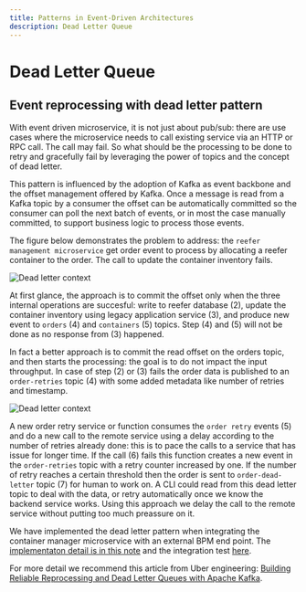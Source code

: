 ```yaml
---
title: Patterns in Event-Driven Architectures
description: Dead Letter Queue
---
```


# Dead Letter Queue

## Event reprocessing with dead letter pattern

With event driven microservice, it is not just about pub/sub: there are use cases where the microservice needs to call existing service via an HTTP or RPC call. The call may fail. So what should be the processing to be done to retry and gracefully fail by leveraging the power of topics and the concept of dead letter.

This pattern is influenced by the adoption of Kafka as event backbone and the offset management offered by Kafka. Once a message is read from a Kafka topic by a consumer the offset can be automatically committed so the consumer can poll the next batch of events, or in most the case manually committed, to support business logic to process those events.

The figure below demonstrates the problem to address: the `reefer management microservice` get order event to process by allocating a reefer container to the order. The call to update the container inventory fails.

![Dead letter context](./images/dl-1.png)

At first glance, the approach is to commit the offset only when the three internal operations are succesful: write to reefer database (2), update the container inventory using legacy application service (3), and produce new event to `orders` (4) and `containers` (5) topics. Step (4) and (5) will not be done as no response from (3) happened.

In fact a better approach is to commit the read offset on the orders topic, and then starts the processing: the goal is to do not impact the input throughput. In case of step (2) or (3) fails the order data is published to an `order-retries` topic (4) with some added metadata like number of retries and timestamp.

![Dead letter context](./images/dl-2.png)

A new order retry service or function consumes the `order retry` events (5) and do a new call to the remote service using a delay according to the number of retries already done: this is to pace the calls to a service that has issue for longer time. If the call (6) fails this function creates a new event in the `order-retries` topic with a retry counter increased by one. If the number of retry reaches a certain threshold then the order is sent to `order-dead-letter` topic (7) for human to work on. A CLI could read from this dead letter topic to deal with the data, or retry automatically once we know the backend service works. Using this approach we delay the call to the remote service without putting too much preassure on it.

We have implemented the dead letter pattern when integrating the container manager microservice with an external BPM end point. The [implementaton detail is in this note](https://ibm-cloud-architecture.github.io/refarch-kc/itg-tests/dlq/dlq/) and the integration test [here](https://github.com/ibm-cloud-architecture/refarch-kc/blob/master/itg-tests/es-it/ContainerAnomalyDlq.py).

For more detail we recommend this article from Uber engineering: [Building Reliable Reprocessing and Dead Letter Queues with Apache Kafka](https://eng.uber.com/reliable-reprocessing/).
